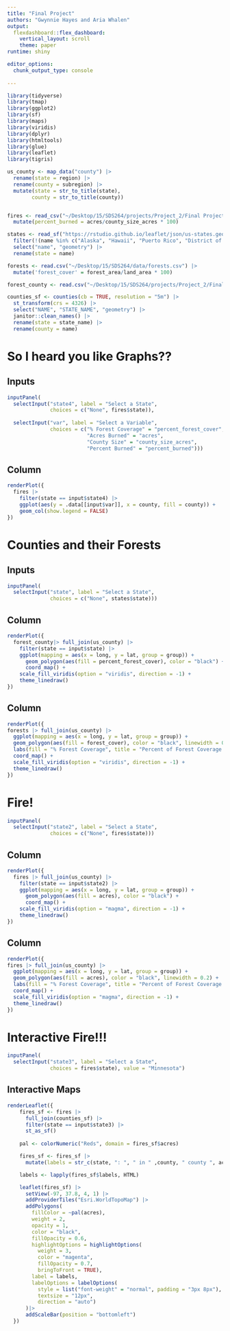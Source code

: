 ```yaml
---
title: "Final Project"
authors: "Gwynnie Hayes and Aria Whalen"
output: 
  flexdashboard::flex_dashboard:
    vertical_layout: scroll
    theme: paper
runtime: shiny

editor_options: 
  chunk_output_type: console
  
---
```


```r
library(tidyverse)
library(tmap)
library(ggplot2)
library(sf)
library(maps)
library(viridis)
library(dplyr)
library(htmltools)
library(glue)
library(leaflet)
library(tigris)

us_county <- map_data("county") |>
  rename(state = region) |>
  rename(county = subregion) |>
  mutate(state = str_to_title(state),
        county = str_to_title(county))


fires <- read_csv("~/Desktop/15/SDS264/projects/Project_2/Final Project/final_fires.csv") |>
  mutate(percent_burned = acres/county_size_acres * 100)

states <- read_sf("https://rstudio.github.io/leaflet/json/us-states.geojson") |>
  filter(!(name %in% c("Alaska", "Hawaii", "Puerto Rico", "District of Columbia"))) |>
  select("name", "geometry") |>
  rename(state = name)

forests <- read.csv("~/Desktop/15/SDS264/data/forests.csv") |>
  mutate('forest_cover' = forest_area/land_area * 100) 

forest_county <- read.csv("~/Desktop/15/SDS264/projects/Project_2/Final Project/forest_county.csv")

counties_sf <- counties(cb = TRUE, resolution = "5m") |> 
  st_transform(crs = 4326) |>
  select("NAME", "STATE_NAME", "geometry") |>
  janitor::clean_names() |>
  rename(state = state_name) |>
  rename(county = name)
```

So I heard you like Graphs??
======================

Inputs {.sidebar}
-------------------------
```r
inputPanel(
  selectInput("state4", label = "Select a State",
              choices = c("None", fires$state)),
  
  selectInput("var", label = "Select a Variable",
              choices = c("% Forest Coverage" = "percent_forest_cover", 
                          "Acres Burned" = "acres", 
                          "County Size" = "county_size_acres",
                          "Percent Burned" = "percent_burned")))
```

Column
--------

```r
renderPlot({
  fires |>
    filter(state == input$state4) |>
    ggplot(aes(y = .data[[input$var]], x = county, fill = county)) +
    geom_col(show.legend = FALSE) 
})
```


Counties and their Forests 
=======================

Inputs {.sidebar}
-------------------------
```r
inputPanel(
  selectInput("state", label = "Select a State",
              choices = c("None", states$state)))
```

Column 
--------------------

```r
renderPlot({
  forest_county|> full_join(us_county) |>
    filter(state == input$state) |> 
    ggplot(mapping = aes(x = long, y = lat, group = group)) + 
      geom_polygon(aes(fill = percent_forest_cover), color = "black") +
      coord_map() +
    scale_fill_viridis(option = "viridis", direction = -1) +
    theme_linedraw()
})
```

Column 
---------
```r
renderPlot({
forests |> full_join(us_county) |>
  ggplot(mapping = aes(x = long, y = lat, group = group)) + 
  geom_polygon(aes(fill = forest_cover), color = "black", linewidth = 0.2) + 
  labs(fill = "% Forest Coverage", title = "Percent of Forest Coverage in each US State", x = "Longitude", y = "Latitude", caption = "Data Source: USDA Forest Service FIA Annual Report") +
  coord_map() +
  scale_fill_viridis(option = "viridis", direction = -1) +
  theme_linedraw()
})
```

Fire!
===============
```r
inputPanel(
  selectInput("state2", label = "Select a State",
              choices = c("None", fires$state)))
```

Column 
-------------
```r
renderPlot({
  fires |> full_join(us_county) |>
    filter(state == input$state2) |>
    ggplot(mapping = aes(x = long, y = lat, group = group)) + 
      geom_polygon(aes(fill = acres), color = "black") +
      coord_map() +
    scale_fill_viridis(option = "magma", direction = -1) +
    theme_linedraw()
})
```

Column 
------------
```r
renderPlot({
fires |> full_join(us_county) |>
  ggplot(mapping = aes(x = long, y = lat, group = group)) + 
  geom_polygon(aes(fill = acres), color = "black", linewidth = 0.2) + 
  labs(fill = "% Forest Coverage", title = "Percent of Forest Coverage in each US State", x = "Longitude", y = "Latitude", caption = "Data Source: USDA Forest Service FIA Annual Report") +
  coord_map() +
  scale_fill_viridis(option = "magma", direction = -1) +
  theme_linedraw()
})
```

Interactive Fire!!! 
==========

```r
inputPanel(
  selectInput("state3", label = "Select a State",
              choices = fires$state), value = "Minnesota")
```

## Interactive Maps

```r
renderLeaflet({
    fires_sf <- fires |>
      full_join(counties_sf) |>
      filter(state == input$state3) |>
      st_as_sf()
    
    pal <- colorNumeric("Reds", domain = fires_sf$acres)

    fires_sf <- fires_sf |>
      mutate(labels = str_c(state, ": ", " in " ,county, " county ", acres, " acres burned"))

    labels <- lapply(fires_sf$labels, HTML)

    leaflet(fires_sf) |>
      setView(-97, 37.8, 4, 1) |>
      addProviderTiles("Esri.WorldTopoMap") |>
      addPolygons(
        fillColor = ~pal(acres),
        weight = 2,
        opacity = 1,
        color = "black",
        fillOpacity = 0.6,
        highlightOptions = highlightOptions(
          weight = 3,
          color = "magenta",
          fillOpacity = 0.7,
          bringToFront = TRUE),
        label = labels,
        labelOptions = labelOptions(
          style = list("font-weight" = "normal", padding = "3px 8px"),
          textsize = "12px",
          direction = "auto")
      )|>
      addScaleBar(position = "bottomleft") 
  })
```

